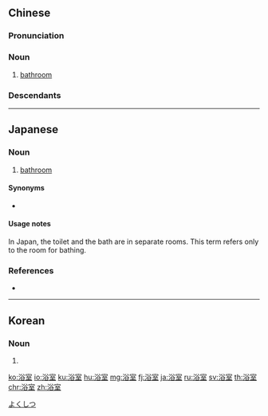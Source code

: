 ==Chinese==
{{zh-forms}}

===Pronunciation===
{{zh-pron
|m=yù室
|c=juk6 sat1
|mn=xm,tw:e̍k-sek/xm:io̍k-sek/qz:io̍k-siak/zz:e̍k-sit
|cat=n
}}

===Noun===
{{zh-noun}}

# [[bathroom]]

===Descendants===
{{CJKV||よくしつ|욕실}}

{{zh-cat|Rooms|Intermediate}}

----

==Japanese==
{{ja-kanjitab|よく|しつ|yomi=on}}

===Noun===
{{ja-noun|よくしつ}}

# [[bathroom]] {{gloss|a room where baths or showers are taken}}

====Synonyms====
* {{ja-r|風呂|ふろ}}

====Usage notes====
In Japan, the toilet and the bath are in separate rooms. This term refers only to the room for bathing.

===References===
* {{R:Shogakukan}}

[[Category:ja:Rooms|よくしつ]]

----

==Korean==
{{ko-hanjatab}}

===Noun===
{{ko-noun|hj|hangeul=욕실}}

# {{hanja form of|욕실|[[bathroom]], [[bath]]}}

[[ko:浴室]]
[[io:浴室]]
[[ku:浴室]]
[[hu:浴室]]
[[mg:浴室]]
[[fj:浴室]]
[[ja:浴室]]
[[ru:浴室]]
[[sv:浴室]]
[[th:浴室]]
[[chr:浴室]]
[[zh:浴室]]